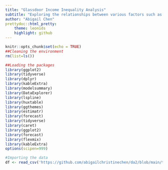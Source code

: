```yaml
---
title: "Glassdoor Income Inequality Analysis"
subtitle: "Exploring the relationships between various factors such as gender, income, seniority, age, education"
author: "Abigail Chen"
prettydoc::html_pretty:
    theme: leonids
    highlight: github
---
```


```r
knitr::opts_chunk$set(echo = TRUE)
##Cleaning the environment
rm(list=ls())

##Loading the packages
library(ggplot2)
library(tidyverse)
library(dplyr)
library(kableExtra)
library(modelsummary)
library(DataExplorer)
library(lspline)
library(huxtable)
library(ggthemes)
library(estimatr)
library(forecast)
library(tidyverse)
library(caret) 
library(ggplot2)
library(forecast)
library(flexmix)
library(kableExtra)
options(scipen=999)
```

```r
#Importing the data
df <- read_csv('https://github.com/abigailchristinechen/da2/blob/main/term_project/data/Glassdoor_data.csv')
```

